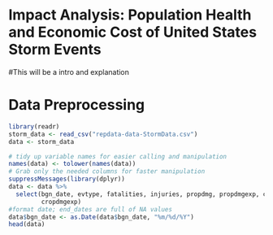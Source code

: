 Impact Analysis: Population Health and Economic Cost of United States Storm Events
==================================================================================


#This will be a intro and explanation

# Data Preprocessing
```r
library(readr)
storm_data <- read_csv("repdata-data-StormData.csv")
data <- storm_data
```
```r
# tidy up variable names for easier calling and manipulation
names(data) <- tolower(names(data))
# Grab only the needed columns for faster manipulation
suppressMessages(library(dplyr))
data <- data %>%
  select(bgn_date, evtype, fatalities, injuries, propdmg, propdmgexp, cropdmg,
         cropdmgexp)
#format date; end_dates are full of NA values
data$bgn_date <- as.Date(data$bgn_date, "%m/%d/%Y")
head(data)
```
